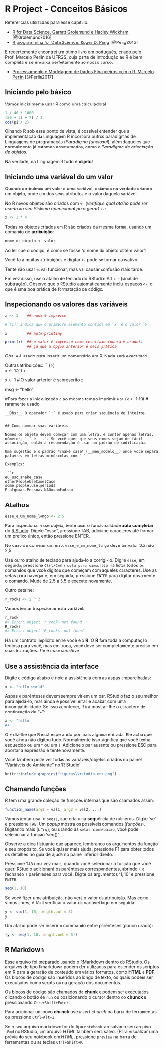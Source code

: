 

# R Project - Conceitos Básicos {#ConceitosBasicos}

Referências utilizadas para esse capítulo:

  - [R for Data Science. Garrett Grolemund e Hadley Wickham](http://r4ds.had.co.nz/) [@Grolemund2016]
  - [R programming for Data Science. Roger D. Peng](https://bookdown.org/rdpeng/rprogdatascience/) [@Peng2015]

E recentemente encontrei um ótimo livro em português, criado pelo Prof. Marcelo Perlin da UFRGS, cuja parte de introdução ao R é bem completa e se encaixa perfeitamente ao nosso curso.

  - [Processamento e Modelagem de Dados Financeiros com o R. Marcelo Perlin](https://msperlin.github.io/pmdfR-Online/introducao.html) [@Perlin2017]

## Iniciando pelo básico

Vamos inicialmente usar R como uma calculadora!


```r
1 / 40 * 1000
(50 + 31 + 7) / 3
cos(pi / 2)
```

Olhando R sob esse ponto de vista, é possível entender que a implementação da Linguagem R incorpora outros paradigmas de Linguagens de programação (*Paradigma funcional*), além daqueles que normalmente já estamos acostumados, como o *Paradigma de orientação de objetos*.

Na verdade, na Linguagem R tudo é **objeto**! 


## Iniciando uma variável do um valor

Quando atribuímos um valor a uma variável, estamos na verdade criando um objeto, onde um dos seus atributos é o valor daquela variável.

No R novos objetos são criados com `<-` (*verifique qual atalho pode ser usado no seu Sistema operacional para gerar*) `<-`:

```r
x <- 3 * 4
```

Todas os objetos criados em R são criados da mesma forma, usando um comando de __atribuição__: 

```r
nome_do_objeto <- valor
```
Ao ler que o código, é como se fosse "o nome do objeto obtém valor"!

Você fará muitas atribuições e digitar ` <-` pode se tornar cansativo.

Tente não usar `=`: vai funcionar, mas vai causar confusão mais tarde.

Em vez disso, use o atalho de teclado do RStudio: Alt + - (sinal de subtração).
Observe que o RStudio automaticamente inclui espaços ` <-`, o que é uma boa prática de formatação de código.


## Inspecionando os valores das variáveis

```r
 
x <- 5    ## nada é impresso

#`[1]` indica que o primeiro elemento contido em `x` é o valor `5`.

x         ## auto-printing 

print(x)  ## o valor é impresso como resultado (nunca é usado!)
          ## já que a opção anterior é mais prática
```


*Obs*: `#` é usado para inserir um comentário em R.  Nada será executado.


Outras atribuições:
```{r{  
x <- 1:20 
x

x <- 1 # O valor anterior é sobrescrito 
x

msg <- "hello"


#Para fazer a inicialização e ao mesmo tempo imprimir use
(x <- 1:10)  # raramente usado  

```
__Obs:__ O operador `:` é usado para criar sequência de inteiros.


## Como nomear suas variáveis

Nomes de objeto devem começar com uma letra, e conter apenas letras, números, `_` e  `.`. Se você quer que seus nomes sejam de fácil associação, então a recomendação é usar um padrão de codificação.

Uma sugestão é o padrão *snake case* (__meu_modelo__) onde você separa palavras em letras minúsculas com `_`

Exemplos:

```r
eu_uso_snake_case
otherPeopleUseCamelCase
some.people.use.periods
E_algumas.Pessoas_NAOusamPadrao
```



## Atalhos

```r
esse_e_um_nome_longo <- 2.5
```

Para inspecionar esse objeto, tente usar o funcionalidade __auto completar__ do [R Studio](www.rstudio.com): Digete "esse", pressione TAB, adicione caracteres até formar um prefixo único, então pressione ENTER.

No caso de cometer um erro: 
`esse_e_um_nome_longo` deve ter valor 3.5 não 2,5.

Use outro atalho de teclado para ajudá-lo a corrigi-lo.  Digite `esse`, em seguida, pressione `Ctrl/Cmd` + `seta para cima`. Isso irá listar todos os comandos que você digitou que começam com aqueles caracteres. Use as setas para navegar e, em seguida, pressione `ENTER` para digitar novamente o comando. 
Mude de 2.5 a 3.5 e execute novamente.


Outro detalhe:
```r
r_rocks <- 2 ^ 3
```

Vamos tentar inspecionar esta variável:

```r
r_rock
#> Error: object 'r_rock' not found
R_rocks
#> Error: object 'R_rocks' not found
```

Há um contrato implícito entre você e o __R__: O __R__ fará toda a computação tediosa para você, mas em troca, você deve ser completamente preciso em suas instruções.
Ele é *case sensitive*


## Use a assistência da interface
Digite o código abaixo e note a assistência com as aspas emparelhadas:
```r
x <- "hello world"
```

Aspas e parênteses devem sempre vir em um par. RStudio faz o seu melhor para ajudá-lo, mas ainda é possível errar e acabar com uma incompatibilidade. Se isso acontecer, R irá mostrar-lhe o caractere de continuação de "+":

```r
x <- "hello
#+ 
```
O `+` diz-lhe que R está esperando por mais alguma entrada. Ele acha que você ainda não digitou tudo. Normalmente isso significa que você tenha esquecido ou um ` "` ou um `)`. Adicione o par ausente ou pressione ESC para abortar a expressão e tente novamente.

Você também pode ver todas as variáveis/objetos criados no painel  "Variáveis de Ambiente" no 'R Studio'
```r

knitr::include_graphics("figuras\\rstudio-env.png")

```


## Chamando funções

R tem uma grande coleção de funções internas que são chamados assim:

```r
function_name(arg1 = val1, arg2 = val2, ...)
```

Vamos tentar usar o `seq()`, que cria uma **seq**uência de números.
Digite 'se' e pressione `TAB`. Um *popup* mostra os possíveis comandos (*funções*). Digitando mais (um `q`), ou usando as `setas cima/baixo`, você pode selecionar a função 'seq()'.


Observe a dica flutuante que aparece, lembrando os argumentos da função e seu propósito.
Se você quiser mais ajuda, pressione F1 para obter todos os detalhes no guia de ajuda no painel inferior direito.

Pressione `TAB` uma vez mais, quando você selecionar a função que você quer. RStudio adicionará os parênteses correspondentes, abrindo `(` e fechando `)` parênteses para você. Digite os argumentos '1, 10' e pressione `ENTER`.


```r
seq(1, 10)
```


Se você fizer uma atribuição, não verá o valor da atribuição. Mas como vimos antes, é fácil verificar o valor da variável logo em seguida:

```r
y <- seq(1, 10, length.out = 5)
y
```

Um atalho pode ser inserir o commando entre parênteses (pouco usado): 
```r
(y <- seq(1, 10, length.out = 5))
```



## R Markdown
Esse arquivo foi preparado usando o [RMarkdown](http://rmarkdown.rstudio.com) dentro do [RStudio](www.rstudio.com). Os arquivos de tipo Rmarkdown podem der utilizados para estender os scriptos em R para a geração de conteúdo em vários formatos, como **HTML** e **PDF**.
Os blocos de código são inseridos ao longo de texto, os quais podem ser executados como scrpts ou na geração dos documentos.

Os blocos de código são chamados de __chunk__ e podem ser executados clicando o botão de `run` ou posicionando o cursor dentro do __chunck__ e pressionando `Ctrl+Shift+Enter`. 


Para adicionar um novo __chunck__ use *insert chunch* na barra de ferramentas ou pressione `Ctrl+Alt+I`.

Se o seu arquivo markdown for do tipo `notebook`, ao salvar o seu arquivo `.Rmd` no RStudio, um arquivo *HTML* também será salvo. (Para visualizar uma prévia do seu notebook em *HTML*, pressione `preview` na barra de ferramentas ou as teclas `Ctrl+Shift+K`.
